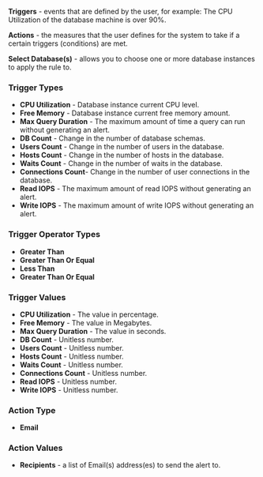 **Triggers** - events that are defined by the user, for example: The CPU Utilization of the database machine is over 90%.

**Actions** - the measures that the user defines for the system to take if a certain triggers (conditions) are met.

**Select Database(s)** - allows you to choose one or more database instances to apply the rule to.

### Trigger Types

* **CPU Utilization** - Database instance current CPU level.
* **Free Memory** - Database instance current free memory amount.
* **Max Query Duration** - The maximum amount of time a query can run without generating an alert.
* **DB Count** - Change in the number of database schemas.
* **Users Count** - Change in the number of users in the database.
* **Hosts Count** - Change in the number of hosts in the database.
* **Waits Count** - Change in the number of waits in the database.
* **Connections Count**- Change in the number of user connections in the database.
* **Read IOPS** - The maximum amount of read IOPS without generating an alert.
* **Write IOPS** - The maximum amount of write IOPS without generating an alert.

### Trigger Operator Types

* **Greater Than**
* **Greater Than Or Equal**
* **Less Than**
* **Greater Than Or Equal**

###  Trigger Values

* **CPU Utilization** - The value in percentage.
* **Free Memory** - The value in Megabytes.
* **Max Query Duration** - The value in seconds.
* **DB Count** - Unitless number.
* **Users Count** - Unitless number.
* **Hosts Count** - Unitless number.
* **Waits Count** - Unitless number.
* **Connections Count** - Unitless number.
* **Read IOPS** - Unitless number.
* **Write IOPS** - Unitless number.

###  Action Type

* **Email**

###  Action Values

* **Recipients** - a list of Email(s) address(es) to send the alert to.
